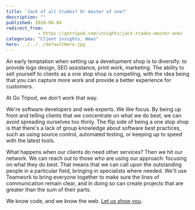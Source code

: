 ```yaml
---
title: 'Jack of all trades? Or master of one?'
description: ""
published: 2018-06-04
redirect_from: 
            - https://gotripod.com/insights/jack-trades-master-one/
categories: "Client insights, News"
hero: ../../../defaultHero.jpg
---
```

An early temptation when setting up a development shop is to diversify: to provide logo design, SEO assistance, print work, marketing. The ability to sell yourself to clients as a one stop shop is compelling, with the idea being that you can capture more work and provide a better experience for customers.

At Go Tripod, we don't work that way.

We're software developers and web experts. We like focus. By being up front and telling clients that we concentrate on what we do best, we can avoid spreading ourselves too thinly. The flip side of being a one stop shop is that there's a lack of group knowledge about software best practices, such as using source control, automated testing, or keeping up to speed with the latest tools.

What happens when our clients do need other services? Then we hit our network. We can reach out to those who are using our approach: focusing on what they do best. That means that we can call upon the outstanding people in a particular field, bringing in specialists where needed. We'll use Teamwork to bring everyone together to make sure the lines of communication remain clear, and in doing so can create projects that are greater than the sum of their parts.

We know code, and we know the web. [Let us show you](https://gotripod.com/contact/).
